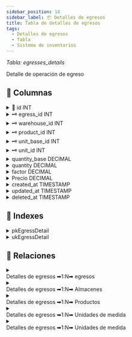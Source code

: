 ```yaml
---
sidebar_position: 14
sidebar_label: 📦 Detalles de egresos
title: Tabla de detalles de egresos
tags:
  - Detalles de egresos
  - Tabla
  - Sistema de inventarios
---
```



<p>
  <em>
    Tabla: <SpanYellow>egresses_details</SpanYellow>
  </em>
</p>

Detalle de operación de egreso

## 📄 Columnas

<details>
  <summary>
    🔑 id <SpanGreen>INT</SpanGreen>
  </summary>
  <Ul>
    <li>
      <Not /> Null
    </li>
    <li>
      <Check /> Unique
    </li>
    <li>
      <Check /> Primary key
    </li>
    <li>📌 Identificador primario de la tabla.</li>
  </Ul>
</details>

<details>
  <summary>
    🗝️ egress_id <SpanGreen>INT</SpanGreen>
  </summary>
  <Ul>
    <li>
      <Not /> Null
    </li>
    <li>
      <Not /> Unique
    </li>
    <li>
      <Check /> Foreign key
    </li>
    <li>
      📌 Identificador de llave foránea de tabla <SpanGreen>egresses</SpanGreen>
      .
    </li>
  </Ul>
</details>

<details>
  <summary>
    🗝️ warehouse_id <SpanGreen>INT</SpanGreen>
  </summary>
  <Ul>
    <li>
      <Not /> Null
    </li>
    <li>
      <Not /> Unique
    </li>
    <li>
      <Check /> Foreign key
    </li>
    <li>
      📌 Identificador de llave foránea de tabla{" "}
      <SpanGreen>warehouses</SpanGreen>.
    </li>
  </Ul>
</details>

<details>
  <summary>
    🗝️ product_id <SpanGreen>INT</SpanGreen>
  </summary>
  <Ul>
    <li>
      <Not /> Null
    </li>
    <li>
      <Not /> Unique
    </li>
    <li>
      <Check /> Foreign key
    </li>
    <li>
      📌 Identificador de llave foránea de tabla <SpanGreen>products</SpanGreen>.
    </li>
  </Ul>
</details>

<details>
  <summary>
    🗝️ unit_base_id <SpanGreen>INT</SpanGreen>
  </summary>
  <Ul>
    <li>
      <Not /> Null
    </li>
    <li>
      <Not /> Unique
    </li>
    <li>
      <Check /> Foreign key
    </li>
    <li>
      📌 Identificador de llave foránea de tabla <SpanGreen>units</SpanGreen>.
    </li>
  </Ul>
</details>

<details>
  <summary>
    🗝️ unit_id <SpanGreen>INT</SpanGreen>
  </summary>
  <Ul>
    <li>
      <Not /> Null
    </li>
    <li>
      <Not /> Unique
    </li>
    <li>
      <Check /> Foreign key
    </li>
    <li>
      📌 Identificador de llave foránea de tabla <SpanGreen>units</SpanGreen>.
    </li>
  </Ul>
</details>

<details>
  <summary>
    quantity_base <SpanGreen>DECIMAL</SpanGreen>
  </summary>
  <Ul>
    <li>
      <Check /> Null
    </li>
    <li>
      <Check /> Unique
    </li>
    <li>📌 Cantidad aplicando conversiones.</li>
  </Ul>
</details>

<details>
  <summary>
    quantity <SpanGreen>DECIMAL</SpanGreen>
  </summary>
  <Ul>
    <li>
      <Check /> Null
    </li>
    <li>
      <Check /> Unique
    </li>
    <li>📌 Cantidad original.</li>
  </Ul>
</details>

<details>
  <summary>
    factor <SpanGreen>DECIMAL</SpanGreen>
  </summary>
  <Ul>
    <li>
      <Check /> Null
    </li>
    <li>
      <Check /> Unique
    </li>
    <li>📌 Factor de conversión.</li>
  </Ul>
</details>

<details>
  <summary>
    Precio <SpanGreen>DECIMAL</SpanGreen>
  </summary>
  <Ul>
    <li>
      <Check /> Null
    </li>
    <li>
      <Check /> Unique
    </li>
    <li>📌 Precio del producto.</li>
  </Ul>
</details>

<details>
  <summary>
    created_at <SpanGreen>TIMESTAMP</SpanGreen>
  </summary>
  <Ul>
    <li>
      <Not /> Null
    </li>
    <li>
      <Not /> Unique
    </li>
    <li>📍 Valor por defacto: Fecha actual.</li>
    <li>📌 Información de auditoria, Fecha de creación de registro.</li>
  </Ul>
</details>

<details>
  <summary>
    updated_at <SpanGreen>TIMESTAMP</SpanGreen>
  </summary>
  <Ul>
    <li>
      <Check /> Null
    </li>
    <li>
      <Not /> Unique
    </li>
    <li>📌 Información de auditoria, Fecha de actualización de registro.</li>
  </Ul>
</details>

<details>
  <summary>
    deleted_at <SpanGreen>TIMESTAMP</SpanGreen>
  </summary>
  <Ul>
    <li>
      <Check /> Null
    </li>
    <li>
      <Not /> Unique
    </li>
    <li>📌 Información de auditoria, Fecha de eliminación de registro.</li>
  </Ul>
</details>

## 📑 Indexes

<details>
  <summary>
    <SpanYellow>pkEgressDetail</SpanYellow>
  </summary>
  <Ul>
    <li>
      <Check /> Constraint
    </li>
    <li>
      <Check /> Primary key
    </li>
    <li>
      <Check /> Fields
    </li>
    <Ul>
      <li>
        🖌 <SpanYellow>id</SpanYellow>
      </li>
    </Ul>
  </Ul>
</details>

<details>
  <summary>
    <SpanYellow>ukEgressDetail</SpanYellow>
  </summary>
  <Ul>
    <li>
      <Check /> Constraint
    </li>
    <li>
      <Check /> Unique
    </li>
    <li>
      <Check /> Fields
    </li>
    <Ul>
      <li>
        🖌 <SpanYellow>id</SpanYellow>
      </li>
    </Ul>
  </Ul>
</details>

## 🚏 Relaciones

<details>
  <summary>
    <summary>
      <SpanYellow>Detalles de egresos</SpanYellow>
      <SpanGreen> ➡1:N➡ </SpanGreen>
      <SpanYellow>egresos</SpanYellow>
    </summary>
  </summary>
  <Ul>
    <li>
      <Check /> Constraint <SpanYellow>fkEgressDetailEgress</SpanYellow>
    </li>
    <li>
      <Check /> Tipo de relación <SpanYellow>1:N</SpanYellow>
    </li>
    <li>
      <Check /> Relacionado con <SpanYellow>egresses</SpanYellow>
    </li>
  </Ul>
</details>

<details>
  <summary>
    <summary>
      <SpanYellow>Detalles de egresos</SpanYellow>
      <SpanGreen> ➡1:N➡ </SpanGreen>
      <SpanYellow>Almacenes</SpanYellow>
    </summary>
  </summary>
  <Ul>
    <li>
      <Check /> Constraint <SpanYellow>fkEgressDetailWarehouse</SpanYellow>
    </li>
    <li>
      <Check /> Tipo de relación <SpanYellow>1:N</SpanYellow>
    </li>
    <li>
      <Check /> Relacionado con <SpanYellow>warehouses</SpanYellow>
    </li>
  </Ul>
</details>

<details>
  <summary>
    <summary>
      <SpanYellow>Detalles de egresos</SpanYellow>
      <SpanGreen> ➡1:N➡ </SpanGreen>
      <SpanYellow>Productos</SpanYellow>
    </summary>
  </summary>
  <Ul>
    <li>
      <Check /> Constraint <SpanYellow>fkEgressDetailProduct</SpanYellow>
    </li>
    <li>
      <Check /> Tipo de relación <SpanYellow>1:N</SpanYellow>
    </li>
    <li>
      <Check /> Relacionado con <SpanYellow>products</SpanYellow>
    </li>
  </Ul>
</details>

<details>
  <summary>
    <summary>
      <SpanYellow>Detalles de egresos</SpanYellow>
      <SpanGreen> ➡1:N➡ </SpanGreen>
      <SpanYellow>Unidades de medida</SpanYellow>
    </summary>
  </summary>
  <Ul>
    <li>
      <Check /> Constraint <SpanYellow>fkEgressDetailUnitBase</SpanYellow>
    </li>
    <li>
      <Check /> Tipo de relación <SpanYellow>1:N</SpanYellow>
    </li>
    <li>
      <Check /> Relacionado con <SpanYellow>units</SpanYellow>
    </li>
  </Ul>
</details>

<details>
  <summary>
    <summary>
      <SpanYellow>Detalles de egresos</SpanYellow>
      <SpanGreen> ➡1:N➡ </SpanGreen>
      <SpanYellow>Unidades de medida</SpanYellow>
    </summary>
  </summary>
  <Ul>
    <li>
      <Check /> Constraint <SpanYellow>fkEgressDetailUnit</SpanYellow>
    </li>
    <li>
      <Check /> Tipo de relación <SpanYellow>1:N</SpanYellow>
    </li>
    <li>
      <Check /> Relacionado con <SpanYellow>units</SpanYellow>
    </li>
  </Ul>
</details>
